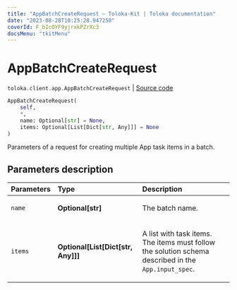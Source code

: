 ```yaml
---
title: "AppBatchCreateRequest — Toloka-Kit | Toloka documentation"
date: "2023-08-28T10:25:28.947250"
coverId: F_bIcOYF9yjrxkPZrXc3
docsMenu: "tkitMenu"
---
```


# AppBatchCreateRequest

`toloka.client.app.AppBatchCreateRequest` | [Source code](https://github.com/Toloka/toloka-kit/blob/v1.2.1/src/client/app/__init__.py#L335)

```python
AppBatchCreateRequest(
    self,
    *,
    name: Optional[str] = None,
    items: Optional[List[Dict[str, Any]]] = None
)
```

Parameters of a request for creating multiple App task items in a batch.

## Parameters description

| Parameters | Type | Description |
| :----------| :----| :-----------|
`name`|**Optional\[str\]**|<p>The batch name.</p>
`items`|**Optional\[List\[Dict\[str, Any\]\]\]**|<p>A list with task items. The items must follow the solution schema described in the `App.input_spec`.</p>